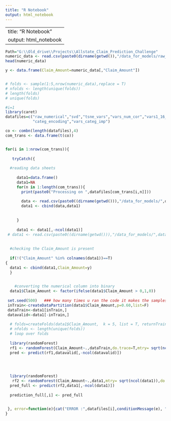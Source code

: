 ```yaml
---
title: "R Notebook"
output: html_notebook
---
```


---
title: "R Notebook"
output: html_notebook
---

```r
Path="G:\\Old_drive\\Projects\\Allstate_Claim_Prediction_Challenge"
numeric_data <- read.csv(paste0(dirname(getwd()),"/data_for_models/raw_numerical.csv")) #Reading the data
head(numeric_data)

```


```r
y <- data.frame(Claim_Amount=numeric_data[,"Claim_Amount"])



```

```r
# folds <- sample(1:5,nrow(numeric_data),replace = T)
# nfolds <- length(unique(folds))
# length(folds)
# unique(folds)
```





```r

#i=1
library(caret)
datafiles=c("raw_numerical","svd","tsne_vars","vars_num_cor","vars1_16_PCA","Yeo_trn_vars","vars_categ_dummy","box_trn_vars",
            "categ_encoding","vars_categ_imp")

co <- combn(length(datafiles),4)
com_trans <- data.frame(t(co))


for(i in 1:nrow(com_trans)){
 
   tryCatch({
     
  #reading data sheets
  
     data1=data.frame()
     data1=NA
     for(n in 1:length(com_trans)){
       print(paste0("Processing on ",datafiles[com_trans[i,n]]))
       
       data <- read.csv(paste0((dirname(getwd())),"/data_for_models/",datafiles[com_trans[i,n]],".csv"))
       data1 <- cbind(data,data1)
       
       
     }
     
     data1 <- data1[,-ncol(data1)]
 # data1 <- read.csv(paste0((dirname(getwd())),"/data_for_models/",datafiles[i],".csv"))
  
  
  #checking the Claim_Amount is present
  
  if(!("Claim_Amount" %in% colnames(data1))==T)
{
  data1 <- cbind(data1,Claim_Amount=y)
  }

  
    #converting the numerical column into binary
  data1$Claim_Amount <- factor(ifelse(data1$Claim_Amount > 0,1,0))
  
 set.seed(500)   ### how many times u ran the code it makes the samples constant
 inTrain<-createDataPartition(data1$Claim_Amount,p=0.60,list=F)
 dataTrain<-data1[inTrain,]
 datavalid<-data1[-inTrain,]
  
  # folds=createFolds(data1$Claim_Amount,  k = 5, list = T, returnTrain = F)
  # nfolds <- length(unique(folds))
  # loop over folds 
  
  library(randomForest)
  rf1 <- randomForest(Claim_Amount~.,dataTrain,do.trace=T,mtry= sqrt(ncol(dataTrain)),ntree=1000)
  pred <- predict(rf1,datavalid[,-ncol(datavalid)])
  

  
  
  library(randomForest)
   rf2 <- randomForest(Claim_Amount~.,data1,mtry= sqrt(ncol(data1)),do.trace=T,ntree=1000)
  pred_full <- predict(rf2,data1[,-ncol(data1)])
  
  prediction_full[,i] <- pred_full

  
 }, error=function(e){cat("ERROR :",datafiles[i],conditionMessage(e), "\n")})
}



```











